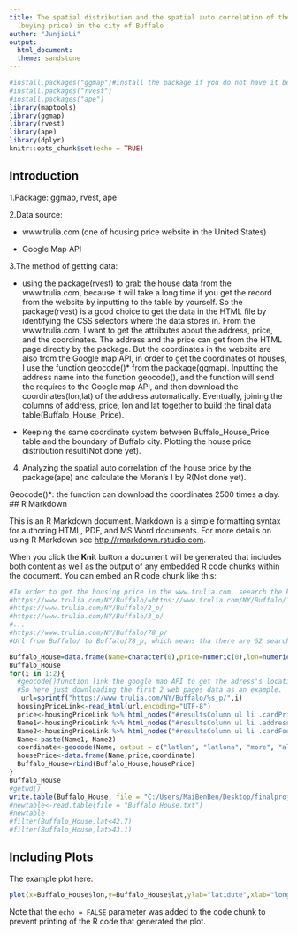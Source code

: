 ```yaml
--- 
title: The spatial distribution and the spatial auto correlation of the house price
  (buying price) in the city of Buffalo
author: "JunjieLi"
output:
  html_document: 
  theme: sandstone
---
```


```r
#install.packages("ggmap")#install the package if you do not have it before.
#install.packages("rvest") 
#install.packages("ape")
library(maptools)
library(ggmap)
library(rvest)
library(ape)
library(dplyr)
knitr::opts_chunk$set(echo = TRUE)
```

## Introduction
1.Package: ggmap, rvest, ape

2.Data source: 

  * www.trulia.com (one of housing price website in the United States)

  * Google Map API 

3.The method of getting data: 

  * using the package(rvest) to grab the house data from the www.trulia.com, because it will take a long time if you get the record from the website by inputting to the table by yourself. So the package(rvest) is a good choice to get the data in the HTML file by identifying the CSS selectors where the data stores in. From the www.trulia.com, I want to get the attributes about the address, price, and the coordinates. The address and the price can get from the HTML page directly by the package. But the coordinates in the website are also from the Google map API, in order to get the coordinates of houses, I use the function geocode()* from the package(ggmap). Inputting the address name into the function geocode(), and the function will send the requires to the Google map API, and then download the coordinates(lon,lat) of the address automatically. Eventually, joining the columns of address, price, lon and lat together to build the final data table(Buffalo_House_Price).

  * Keeping the same coordinate system between Buffalo_House_Price table and the boundary of Buffalo city. Plotting the house price distribution result(Not done yet).

4. Analyzing the spatial auto correlation of the house price by the package(ape) and calculate the Moran’s I by R(Not done yet).

Geocode()*: the function can download the coordinates 2500 times a day.
## R Markdown

This is an R Markdown document. Markdown is a simple formatting syntax for authoring HTML, PDF, and MS Word documents. For more details on using R Markdown see <http://rmarkdown.rstudio.com>.

When you click the **Knit** button a document will be generated that includes both content as well as the output of any embedded R code chunks within the document. You can embed an R code chunk like this:

```r
#In order to get the housing price in the www.trulia.com, seearch the key word "buffalo", then get the urls below:
#https://www.trulia.com/NY/Buffalo/=https://www.trulia.com/NY/Buffalo/1_p/
#https://www.trulia.com/NY/Buffalo/2_p/
#https://www.trulia.com/NY/Buffalo/3_p/
#...
#https://www.trulia.com/NY/Buffalo/78_p/
#Url from Buffalo/ to Buffalo/78_p, which means tha there are 62 searching result pages for the housing price in the buffalo. 

Buffalo_House=data.frame(Name=character(0),price=numeric(0),lon=numeric(0),lat=numeric(0))
Buffalo_House
for(i in 1:2){ 
  #geocode()function link the google map API to get the adress's location, but it just can get nearly 2500 location a time.
  #So here just downloading the first 2 web pages data as an example.
   url=sprintf("https://www.trulia.com/NY/Buffalo/%s_p/",i)
  housingPriceLink<-read_html(url,encoding="UTF-8")
  price<-housingPriceLink %>% html_nodes("#resultsColumn ul li .cardPrice") %>% html_text()#"#resultsColumn ul li .cardPrice"is the CSS selectors in the HTML page.
  Name1<-housingPriceLink %>% html_nodes("#resultsColumn ul li .addressDetail .typeWeightNormal") %>% html_text()
  Name2<-housingPriceLink %>% html_nodes("#resultsColumn ul li .cardFooter") %>% html_text()
  Name<-paste(Name1, Name2)
  coordinate<-geocode(Name, output = c("latlon", "latlona", "more", "all"),source = c("google", "dsk"), messaging = FALSE)
  housePrice<-data.frame(Name,price,coordinate)
  Buffalo_House=rbind(Buffalo_House,housePrice)
}
Buffalo_House
#getwd() 
write.table(Buffalo_House, file = "C:/Users/MaiBenBen/Desktop/finalproject1/Buffalo_House_example.txt")#the total data table can see in the UBlearns or github.  
#newtable<-read.table(file = "Buffalo_House.txt")
#newtable
#filter(Buffalo_House,lat<42.7)
#filter(Buffalo_House,lat>43.1)
```

## Including Plots
The example plot here:

```r
plot(x=Buffalo_House$lon,y=Buffalo_House$lat,ylab="latidute",xlab="longtiude",ylim=c(42.7,43.1),xlim=c(-78.7,-78.95))
```

Note that the `echo = FALSE` parameter was added to the code chunk to prevent printing of the R code that generated the plot.
